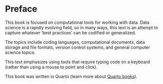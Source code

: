 # Preface {.unnumbered}

This book is focused on computational tools for working with data. Data science is a rapidly evolving field, so in many ways, this text is an attempt to capture whatever 'best practices' can be codified or generalized.  

The topics include coding languages, computational documents, data storage and file formats, version control systems, and general computer science topics.

This text emphasizes using tools that require typing code on a keyboard (rather than using a mouse to point and click).

This book was written in Quarto (learn more about [Quarto books](https://quarto.org/docs/books)).


